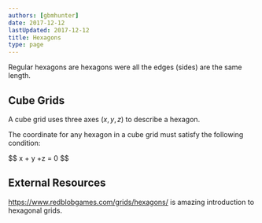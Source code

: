 ```yaml
---
authors: [gbmhunter]
date: 2017-12-12
lastUpdated: 2017-12-12
title: Hexagons
type: page
---
```


<WarningIsNotes />

Regular hexagons are hexagons were all the edges (sides) are the same length.

## Cube Grids

A cube grid uses three axes $(x, y, z)$ to describe a hexagon.

The coordinate for any hexagon in a cube grid must satisfy the following condition:

<div>$$ x + y +z = 0 $$</div>

## External Resources

https://www.redblobgames.com/grids/hexagons/ is amazing introduction to hexagonal grids.
